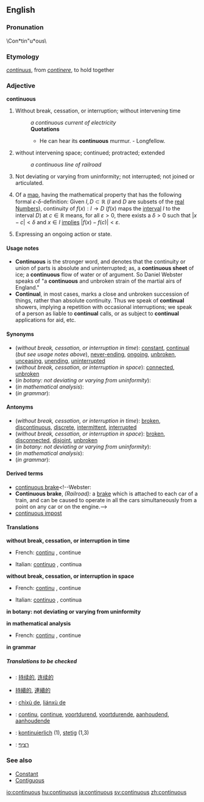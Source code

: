 ==English==
===Pronunation===
{{rfp}}
{{rfap}}
\Con*tin"u*ous\

===Etymology===
{{L.}} ''[[continuus]]'', from ''[[continere]]'', to hold together

===Adjective===
'''continuous'''

#{{time}} Without break, cessation, or interruption; without intervening time
#:''a continuous current of electricity''
#:'''Quotations'''
#:*He can hear its '''continuous''' murmur.   - Longfellow.
#without intervening space; continued; protracted; extended
#:''a continuous line of railroad''
#{{botany}} Not deviating or varying from uninformity; not interrupted; not joined or articulated.
#{{analysis}} Of a [[map]], having the mathematical property that has the following formal <math>\epsilon</math>-<math>\delta</math>-definition: Given <math>I,D\subset\mathbb{R}</math> (''I'' and ''D'' are subsets of the [[real Numbers]]), continuity of <math>f(x):I \to D</math> (<math>f(x)</math> maps the [[interval]] ''I'' to the interval ''D'') at <math>c\in\mathbb{R}</math> means, for all <math>\varepsilon>0</math>, there exists a <math>\delta>0</math> such that <math>|x-c|<\delta</math> and <math>x\in I</math> [[implies]] <math>|f(x)-f(c)|<\varepsilon</math>.
#{{grammar}} Expressing an ongoing action or state.

====Usage notes====
*'''Continuous''' is the stronger word, and denotes that the continuity or union of parts is absolute and uninterrupted; as, a '''continuous sheet''' of ice; a '''continuous''' flow of water or of argument. So Daniel Webster speaks of "a '''continuous''' and unbroken strain of the martial airs of England." 
*'''Continual''', in most cases, marks a close and unbroken succession of things, rather than absolute continuity. Thus we speak of '''continual''' showers, implying a repetition with occasional interruptions; we speak of a person as liable to '''continual''' calls, or as subject to '''continual''' applications for aid, etc.

====Synonyms====
*(''without break, cessation, or interruption in time''): [[constant]], [[continual]] (''but see usage notes above''), [[never-ending]], [[ongoing]], [[unbroken]], [[unceasing]], [[unending]], [[uninterrupted]]
*(''without break, cessation, or interruption in space''): [[connected]], [[unbroken]]
*(''in botany: not deviating or varying from uninformity''):
*(''in mathematical analysis''):
*(''in grammar''):

====Antonyms====
*(''without break, cessation, or interruption in time''): [[broken]], [[discontinuous]], [[discrete]], [[intermittent]], [[interrupted]]
*(''without break, cessation, or interruption in space''): [[broken]], [[disconnected]], [[disjoint]], [[unbroken]]
*(''in botany: not deviating or varying from uninformity''):
*(''in mathematical analysis''):
*(''in grammar''):
<!--where does this one, from Webster, belong? [[batch]]-->

====Derived terms====
*[[continuous brake]]<!--Webster:
*'''Continuous brake''', ''(Railroad):'' a [[brake]] which is attached to each car of a train, and can be caused to operate in all the cars simultaneously from a point on any car or on the engine.-->
*[[continuous impost]]<!--Webster: *'''Continuous impost'''. See [[Impost]].-->

====Translations====
'''without break, cessation, or interruption in time'''
{{top}}
*French: [[continu#French|continu]] {{m}}, continue {{f}}
{{mid}}
*Italian: [[continuo]] {{m}}, continua {{f}}
{{bottom}}

'''without break, cessation, or interruption in space'''
{{top}}
*French: [[continu#French|continu]] {{m}}, continue {{f}}
{{mid}}
*Italian: [[continuo]] {{m}}, continua {{f}}
{{bottom}}

'''in botany: not deviating or varying from uninformity'''
{{top}}
{{mid}}
{{bottom}}

'''in mathematical analysis'''
{{top}}
*French: [[continu#French|continu]] {{m}}, continue {{f}}
{{mid}}
{{bottom}}

'''in grammar'''
{{top}}
{{mid}}
{{bottom}}

=====Translations to be checked=====
{{checktrans}}
<!--Remove this section once all of the translations below have been moved into the tables above.-->
*{{ttbc|Chinese, Simplified}}: [[持续的]], [[连续的]]
*{{ttbc|Chinese, Traditional}} [[持續的]], [[連續的]]
*{{ttbc|Chinese, Pinyin}}: [[chíxù de]], [[liánxù de]]
*{{ttbc|Dutch}}: [[continu#Dutch|continu]], [[continue#Dutch|continue]], [[voortdurend]], [[voortdurende]], [[aanhoudend]], [[aanhoudende]]
*{{ttbc|German}}: [[kontinuierlich]] (1), [[stetig]] (1,3)
*{{ttbc|Hebrew}}: [[רציף]]

===See also===
*[[Constant]]
*[[Contiguous]]

[[io:continuous]]
[[hu:continuous]]
[[ja:continuous]]
[[sv:continuous]]
[[zh:continuous]]